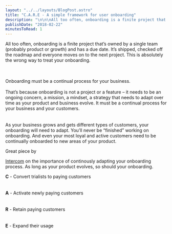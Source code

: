 ```yaml
---
layout: "../../layouts/BlogPost.astro"
title: "C.A.R.E - A simple framework for user onboarding"
description: "\n\n\nAll too often, onboarding is a finite project that’s owned by a single team (probably product or growth) and has a due date. It’s shipped, checked off the roadmap and everyone moves on to the next project. This is absolutely the wrong way to treat your onboarding.\n\nOnboarding must be a continual process for your business.\n\nThat’s because onboarding is not a project or a feature – it needs to be an ongoing concern, a mission, a mindset, a strategy that needs to adapt over time as your product "
publishDate: "2018-02-22"
minutesToRead: 1
---
```


<div class="blockquote">
</div>
<div>
<p>All too often, onboarding is a finite project that’s owned by a single team (probably product or growth) and has a due date. It’s shipped, checked off the roadmap and everyone moves on to the next project. This is absolutely the wrong way to treat your onboarding. </p>
<br>
<br>Onboarding must be a continual process for your business. </br>
<br> That’s because onboarding is not a project or a feature – it needs to be an ongoing concern, a mission, a mindset, a strategy that needs to adapt over time as your product and business evolve. It must be a continual process for your business and your customers. 
<br>
</br>
<br>As your business grows and gets different types of customers, your onboarding will need to adapt. You’ll never be “finished” working on onboarding. And even your most loyal and active customers need to be continually onboarded to new areas of your product. </div>
<p>Great piece by </p>
<a href="https://blog.intercom.com/c-a-r-e-simple-framework-user-onboarding/?ref="antonsten".com">Intercom</a>
 on the importance of continously adapting your onboarding process. As long as your product evolves, so should your onboarding.</p>
<b>C</b>
 - Convert trialists to paying customers 
<br>
</br>
<br>
<b>A</b>
 - Activate newly paying customers 
<br>
</br>
<br>
<b>R</b>
 - Retain paying customers 
<br>
</br>
<br>
<b>E</b>
 - Expand their usage</p>
